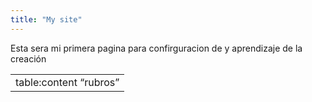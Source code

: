 ```yaml
---
title: "My site"
---
```


Esta sera mi primera pagina para confirguracion de y aprendizaje de la creación

---
table:content "rubros"
---